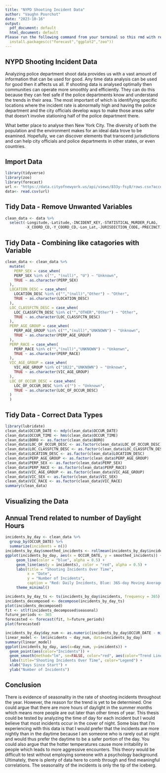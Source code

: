 ---
title: "NYPD Shooting Incident Data"
author: "Vaughn Pourchot"
date: "2023-10-16"
output:
  pdf_document: default
  html_document: default
Please run the following command from your terminal so this rmd with render properly:
  install.packages(c("forecast","ggplot2","zoo"))
---

## NYPD Shooting Incident Data

Analyzing police department shoot data provides us with a vast amount of information that can be used for good.  Any time data analysis can be used for good then it affects us all.  If shooting data is analysed optimally then communities can operate more smoothly and efficiently.  They can do this because they can feel safe if the police departments know and understand the trends in their area.  The most important of which is identifying specific locations where the incident rate is abnormally high and having the police department and the city officials develop ways to make those areas safer that doesn't involve stationing half of the police department there.

What better place to analyse then New York City.  The diversity of both the population and the environment makes for an ideal data trove to be examined.  Hopefully, we can discover elements that transcend jurisdictions and can help city officials and police departments in other states, or even countries.


## Import Data

```{r setup, echo= TRUE, include=FALSE}
library(tidyverse)
library(zoo)
library(forecast)
url <- "https://data.cityofnewyork.us/api/views/833y-fsy8/rows.csv?accessType=DOWNLOAD"
data<- read.csv(url)
```

## Tidy Data - Remove Unwanted Variables

```{r data-cleaning, include=TRUE}
clean_data <- data %>%
  select(-Longitude,-Latitude,-INCIDENT_KEY,-STATISTICAL_MURDER_FLAG,
         -X_COORD_CD,-Y_COORD_CD,-Lon_Lat,-JURISDICTION_CODE,-PRECINCT)
```

## Tidy Data - Combining like catagories with Variable

```{r data-catagory-combining, include=TRUE}
clean_data <- clean_data %>%
  mutate(
    PERP_SEX = case_when(
    PERP_SEX %in% c("", "(null)", "U") ~ "Unknown",
    TRUE ~ as.character(PERP_SEX)
  ),
  LOCATION_DESC = case_when(
    LOCATION_DESC %in% c("","(null)","Other") ~ "Other",
    TRUE ~ as.character(LOCATION_DESC)
  ),
  LOC_CLASSFCTN_DESC = case_when(
    LOC_CLASSFCTN_DESC %in% c("","OTHER","Other") ~ "Other",
    TRUE ~ as.character(LOC_CLASSFCTN_DESC)
  ),
  PERP_AGE_GROUP = case_when(
    PERP_AGE_GROUP %in% c("","(null)","UNKNOWN") ~ "Unknown",
    TRUE ~ as.character(PERP_AGE_GROUP)
  ),
  PERP_RACE = case_when(
    PERP_RACE %in% c("","(null)","UNKNOWN") ~ "Unkonwn",
    TRUE ~ as.character(PERP_RACE)
  ),
  VIC_AGE_GROUP = case_when(
    VIC_AGE_GROUP %in% c("1022","UNKNOWN") ~ "Unknown",
    TRUE ~ as.character(VIC_AGE_GROUP)
  ),
  LOC_OF_OCCUR_DESC = case_when(
    LOC_OF_OCCUR_DESC %in% c("") ~ "Unknown",
    TRUE ~ as.character(LOC_OF_OCCUR_DESC)
  )
  )

```

## Tidy Data - Correct Data Types

```{r data-catagoizing, include=TRUE}
library(lubridate)
clean_data$OCCUR_DATE <- mdy(clean_data$OCCUR_DATE)
clean_data$OCCUR_TIME <- hms(clean_data$OCCUR_TIME)
clean_data$BORO <- as.factor(clean_data$BORO)
clean_data$LOC_OF_OCCUR_DESC <- as.factor(clean_data$LOC_OF_OCCUR_DESC)
clean_data$LOC_CLASSFCTN_DESC <- as.factor(clean_data$LOC_CLASSFCTN_DESC)
clean_data$LOCATION_DESC <- as.factor(clean_data$LOCATION_DESC)
clean_data$PERP_AGE_GROUP <- as.factor(clean_data$PERP_AGE_GROUP)
clean_data$PERP_SEX <- as.factor(clean_data$PERP_SEX)
clean_data$PERP_RACE <- as.factor(clean_data$PERP_RACE)
clean_data$VIC_AGE_GROUP <- as.factor(clean_data$VIC_AGE_GROUP)
clean_data$VIC_SEX <- as.factor(clean_data$VIC_SEX)
clean_data$VIC_RACE <- as.factor(clean_data$VIC_RACE)
summary(clean_data)
```

## Visualizing the Data

## Annual Trend related to number of Daylight Hours

```{r aggregate incident data, echo=FALSE}
incidents_by_day <- clean_data %>%
  group_by(OCCUR_DATE) %>%
  summarize(incidents = n())
incidents_by_day$smoothed_incidents <- rollmean(incidents_by_day$incidents, k = 60, fill = NA, align = "center")
ggplot(incidents_by_day, aes(x = OCCUR_DATE, y = smoothed_incidents)) +
     geom_line(color = "blue", alpha = 0.5) +
     geom_line(aes(y = incidents), color = "red", alpha = 0.5) +
     labs(title = "Shooting Incidents Over Time",
          x = "Date",
          y = "Number of Incidents",
          caption = "Red: Daily Incidents, Blue: 365-day Moving Average") +
     theme_minimal()

incidents_by_day_ts <- ts(incidents_by_day$incidents, frequency = 365)
incidents_decomposed <- decompose(incidents_by_day_ts)
plot(incidents_decomposed)
fit <- stlf(incidents_decomposed$seasonal)
future_periods <- 365
forecasted <- forecast(fit, h=future_periods)
plot(forecasted)
```


```{r model_analysis, echo=FALSE}
incidents_by_day$day_num <- as.numeric(incidents_by_day$OCCUR_DATE - min(incidents_by_day$OCCUR_DATE))
linear_model <- lm(incidents ~ day_num, data=incidents_by_day)
summary(linear_model)
ggplot(incidents_by_day, aes(x=day_num, y=incidents)) +
  geom_point(aes(color="Incidents")) + 
  geom_smooth(method="lm", se=FALSE, color="red", aes(color="Trend Line")) +
  labs(title="Shooting Incidents Over Time", color="Legend") +
  xlab("Days Since Start") +
  ylab("Number of Incidents")
```

## Conclusion
There is evidence of seasonality in the rate of shooting incidents throughout the year.  However, the reason for the trend is yet to be determined.  One could argue that there are more hours of daylight in the summer months which means more people are out later than other times of year.  This thesis could be tested by analyzing the time of day for each incident but I would believe that most incidents occur  in the cover of night.  Some bias that I'm experiencing with this data is that I would prefer that the incidents are more nightly than in the daytime because I am someone who is rarely out at night and would thus prefer the daytime to be a safer portion of the day.  You could also argue that the hotter temperatures cause more irritability in people which leads to more aggressive encounters.  This theory would be difficult to test without employing someone with a psychology background.  Ultimately, there is plenty of data here to comb through and find meaningful correlations.  The seasonality of the incidents is only the tip of the iceberg.